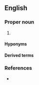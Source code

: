 ==English==

===Proper noun===
{{en-proper noun}}

# {{lb|en|Internet|networking}} {{initialism of|[[hypertext|Hypertext]] [[transfer|Transfer]] [[protocol|Protocol]]|lang=en|nodot=1}} {{gloss|the protocol used most commonly to transfer [[Web page]]s and accompanying data over the [[Internet]]}}

====Hyponyms====
{{col2
|en|HTTP/2
|HTTPS
}}

====Derived terms====
{{der3|en|
|HTTP-specific
|non-HTTP
|XmlHTTP
}}

===References===
* {{pedia}}